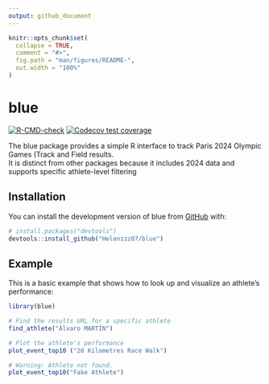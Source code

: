 ```yaml
---
output: github_document
---
```


<!-- README.md is generated from README.Rmd. Please edit that file -->

```r
knitr::opts_chunk$set(
  collapse = TRUE,
  comment = "#>",
  fig.path = "man/figures/README-",
  out.width = "100%"
)
```

# blue 

<!-- badges: start -->
[![R-CMD-check](https://github.com/Helenzzz07/blue/actions/workflows/R-CMD-check.yaml/badge.svg)](https://github.com/Helenzzz07/blue/actions/workflows/R-CMD-check.yaml)
[![Codecov test coverage](https://codecov.io/gh/Helenzzz07/blue/graph/badge.svg)](https://app.codecov.io/gh/Helenzzz07/blue)
<!-- badges: end -->

The blue package provides a simple R interface to track Paris 2024 Olympic Games (Track and Field results.  
It is distinct from other packages because it includes 2024 data and supports specific athlete-level filtering

  
## Installation

You can install the development version of blue from [GitHub](https://github.com/) with:

```r
# install.packages("devtools")
devtools::install_github("Helenzzz07/blue")
```



## Example

This is a basic example that shows how to look up and visualize an athlete’s performance:
 
```r
library(blue)

# Find the results URL for a specific athlete
find_athlete("Álvaro MARTÍN")

# Plot the athlete's performance
plot_event_top10 ("20 Kilometres Race Walk")
```

```r
# Warning: Athlete not found.
plot_event_top10("Fake Athlete")
```

    
    
    
    
    
    
      
    
    
    
    
    
   
